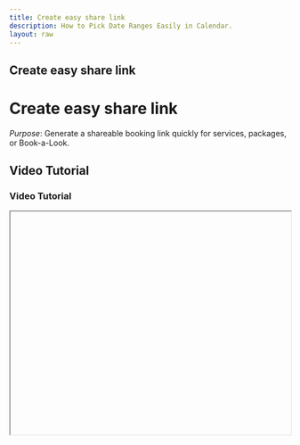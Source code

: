 ```yaml
---
title: Create easy share link
description: How to Pick Date Ranges Easily in Calendar.
layout: raw
---
```



<div className="mdx-content">

## Create easy share link

<h1 className="text-3xl font-bold text-gray-900 mb-4">Create easy share link</h1>  

*Purpose*: Generate a shareable booking link quickly for services, packages, or Book-a-Look.

## Video Tutorial

<h3 className="text-xl font-medium text-gray-800 mb-2">Video Tutorial</h3>

<iframe
  width="100%"
  height="400"
  title="Create Easy Share tutorial"
  allowFullScreen
  className="rounded-lg"
/>

---

## Steps:

<h2 className="text-2xl font-semibold text-gray-800 mt-8 mb-4">Step-by-step Instructions</h2>

❶ **Go to the Promote Page**  
Click on **“Promote”** in the side menu and go to the **“Easy Share”** tab.

❷ **Click Add**  
Tap the **Add** button at the top right to start creating a link.

❸ **Choose the Venue**  
Select the appropriate **venue** where the services are offered.

❹ **Select What to Share**  
Pick the **services**, **packages**, or **Book-a-Look** options you'd like to include.

❺ **Create the Link**  
Click **“Add Easy Share”** to instantly generate a shareable link.

❻ **Share It**  
Use this link in messages or post it directly to social media platforms.

---

**Tip for First-Time Users**:  
This is a fast way to let clients book without browsing through your full profile.

<div className="space-y-4 mt-6">

<div className="my-10 border-t border-gray-200" />

## More questions about this

<h3 className="text-xl font-semibold text-black mb-4 mt-10"> More questions about this?</h3>
</div>
<div className="space-y-4 mt-6">
  <details className="bg-white rounded-md p-4 border border-gray-300">
  <summary
    className="font-medium text-base text-gray-900"
    style={{
      backgroundColor: 'transparent',
      outline: 'none',
      cursor: 'pointer',
      userSelect: 'none',
      listStyle: 'none',
    }}
  >Can I edit the link later?</summary>
   <p className="mt-2 text-sm text-gray-700">
      You’ll need to delete and create a new one if you'd like to make changes.
    </p>
  </details>

  <details className="bg-white rounded-md p-4 border border-gray-300">
  <summary
    className="font-medium text-base text-gray-900"
    style={{
      backgroundColor: 'transparent',
      outline: 'none',
      cursor: 'pointer',
      userSelect: 'none',
      listStyle: 'none',
    }}
  >Is there a limit to how many I can create?</summary>
    <p className="mt-2 text-sm text-gray-700">
      No, you can create as many as you need.
    </p>
  </details>
</div>
</div>

---

<div className="space-y-4 mt-6">

<div className="my-10 border-t border-gray-200" />

<div className="mdx-content mt-10">

Was this article helpful?

<div style={{ display: 'flex', gap: '1rem' }}>
  <button style={{ padding: '0.5rem', borderRadius: '9999px', backgroundColor: '#f0f0f0' }}>
   👍
  </button>
  <button style={{ padding: '0.5rem', borderRadius: '9999px', backgroundColor: '#f0f0f0' }}>
    👎
  </button>
</div>
</div>

---
</div>
